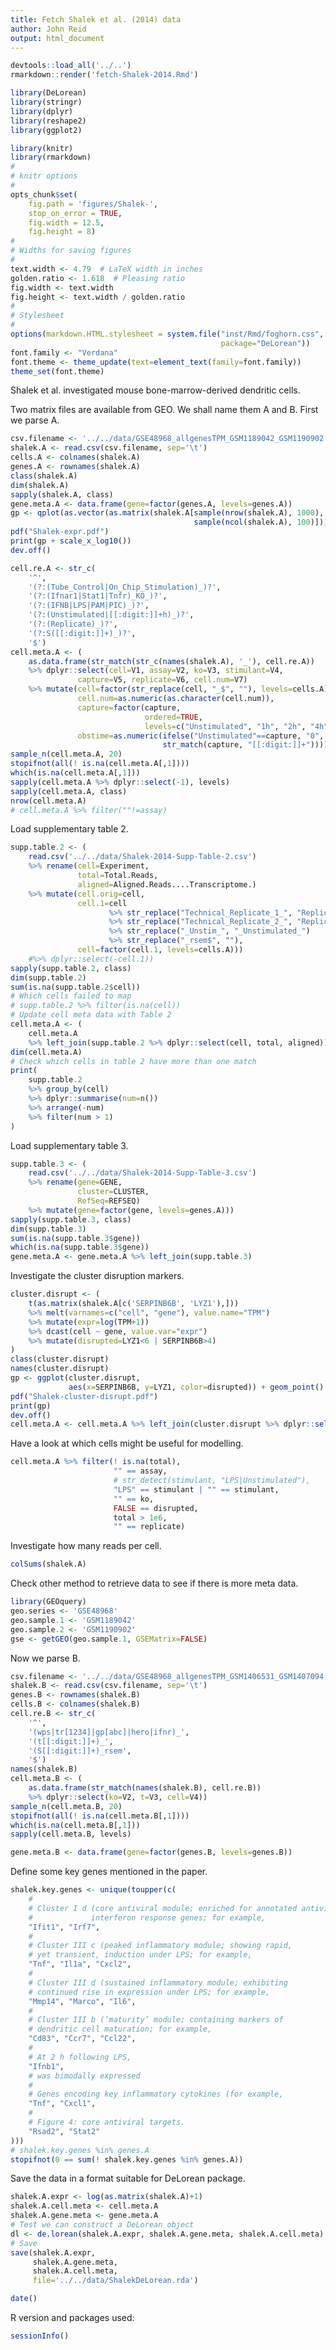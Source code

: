 ```yaml
---
title: Fetch Shalek et al. (2014) data
author: John Reid
output: html_document
---
```


```r
devtools::load_all('../..')
rmarkdown::render('fetch-Shalek-2014.Rmd')
```


```r
library(DeLorean)
library(stringr)
library(dplyr)
library(reshape2)
library(ggplot2)
```


```r
library(knitr)
library(rmarkdown)
#
# knitr options
#
opts_chunk$set(
    fig.path = 'figures/Shalek-',
    stop_on_error = TRUE,
    fig.width = 12.5,
    fig.height = 8)
#
# Widths for saving figures
#
text.width <- 4.79  # LaTeX width in inches
golden.ratio <- 1.618  # Pleasing ratio
fig.width <- text.width
fig.height <- text.width / golden.ratio
#
# Stylesheet
#
options(markdown.HTML.stylesheet = system.file("inst/Rmd/foghorn.css",
                                               package="DeLorean"))
font.family <- "Verdana"
font.theme <- theme_update(text=element_text(family=font.family))
theme_set(font.theme)

```



Shalek et al. investigated mouse bone-marrow-derived dendritic cells.


Two matrix files are available from GEO. We shall name them A and B.
First we parse A.
```r
csv.filename <- '../../data/GSE48968_allgenesTPM_GSM1189042_GSM1190902.txt.gz'
shalek.A <- read.csv(csv.filename, sep='\t')
cells.A <- colnames(shalek.A)
genes.A <- rownames(shalek.A)
class(shalek.A)
dim(shalek.A)
sapply(shalek.A, class)
gene.meta.A <- data.frame(gene=factor(genes.A, levels=genes.A))
gp <- qplot(as.vector(as.matrix(shalek.A[sample(nrow(shalek.A), 1000),
                                         sample(ncol(shalek.A), 100)])))
pdf("Shalek-expr.pdf")
print(gp + scale_x_log10())
dev.off()

cell.re.A <- str_c(
    '^',
    '(?:(Tube_Control|On_Chip_Stimulation)_)?',
    '(?:(Ifnar1|Stat1|Tnfr)_KO_)?',
    '(?:(IFNB|LPS|PAM|PIC)_)?',
    '(?:(Unstimulated|[[:digit:]]+h)_)?',
    '(?:(Replicate)_)?',
    '(?:S([[:digit:]]+)_)?',
    '$')
cell.meta.A <- (
    as.data.frame(str_match(str_c(names(shalek.A), '_'), cell.re.A))
    %>% dplyr::select(cell=V1, assay=V2, ko=V3, stimulant=V4,
               capture=V5, replicate=V6, cell.num=V7)
    %>% mutate(cell=factor(str_replace(cell, "_$", ""), levels=cells.A),
               cell.num=as.numeric(as.character(cell.num)),
               capture=factor(capture,
                              ordered=TRUE,
                              levels=c("Unstimulated", "1h", "2h", "4h", "6h")),
               obstime=as.numeric(ifelse("Unstimulated"==capture, "0",
                                  str_match(capture, "[[:digit:]]+")))))
sample_n(cell.meta.A, 20)
stopifnot(all(! is.na(cell.meta.A[,1])))
which(is.na(cell.meta.A[,1]))
sapply(cell.meta.A %>% dplyr::select(-1), levels)
sapply(cell.meta.A, class)
nrow(cell.meta.A)
# cell.meta.A %>% filter(""!=assay)


```


Load supplementary table 2.
```r
supp.table.2 <- (
    read.csv('../../data/Shalek-2014-Supp-Table-2.csv')
    %>% rename(cell=Experiment,
               total=Total.Reads,
               aligned=Aligned.Reads....Transcriptome.)
    %>% mutate(cell.orig=cell,
               cell.1=cell
                      %>% str_replace("Technical_Replicate_1_", "Replicate_1_")
                      %>% str_replace("Technical_Replicate_2_", "Replicate_2_")
                      %>% str_replace("_Unstim_", "_Unstimulated_")
                      %>% str_replace("_rsem$", ""),
               cell=factor(cell.1, levels=cells.A)))
    #%>% dplyr::select(-cell.1))
sapply(supp.table.2, class)
dim(supp.table.2)
sum(is.na(supp.table.2$cell))
# Which cells failed to map
# supp.table.2 %>% filter(is.na(cell))
# Update cell meta data with Table 2
cell.meta.A <- (
    cell.meta.A
    %>% left_join(supp.table.2 %>% dplyr::select(cell, total, aligned)))
dim(cell.meta.A)
# Check which cells in table 2 have more than one match
print(
    supp.table.2
    %>% group_by(cell)
    %>% dplyr::summarise(num=n())
    %>% arrange(-num)
    %>% filter(num > 1)
)

```


Load supplementary table 3.
```r
supp.table.3 <- (
    read.csv('../../data/Shalek-2014-Supp-Table-3.csv')
    %>% rename(gene=GENE,
               cluster=CLUSTER,
               RefSeq=REFSEQ)
    %>% mutate(gene=factor(gene, levels=genes.A)))
sapply(supp.table.3, class)
dim(supp.table.3)
sum(is.na(supp.table.3$gene))
which(is.na(supp.table.3$gene))
gene.meta.A <- gene.meta.A %>% left_join(supp.table.3)

```


Investigate the cluster disruption markers.
```r
cluster.disrupt <- (
    t(as.matrix(shalek.A[c('SERPINB6B', 'LYZ1'),]))
    %>% melt(varnames=c("cell", "gene"), value.name="TPM")
    %>% mutate(expr=log(TPM+1))
    %>% dcast(cell ~ gene, value.var="expr")
    %>% mutate(disrupted=LYZ1<6 | SERPINB6B>4)
)
class(cluster.disrupt)
names(cluster.disrupt)
gp <- ggplot(cluster.disrupt,
             aes(x=SERPINB6B, y=LYZ1, color=disrupted)) + geom_point()
pdf("Shalek-cluster-disrupt.pdf")
print(gp)
dev.off()
cell.meta.A <- cell.meta.A %>% left_join(cluster.disrupt %>% dplyr::select(cell, disrupted))

```


Have a look at which cells might be useful for modelling.
```r
cell.meta.A %>% filter(! is.na(total),
                       "" == assay,
                       # str_detect(stimulant, "LPS|Unstimulated"),
                       "LPS" == stimulant | "" == stimulant,
                       "" == ko,
                       FALSE == disrupted,
                       total > 1e6,
                       "" == replicate)

```


Investigate how many reads per cell.
```r
colSums(shalek.A)
```


Check other method to retrieve data to see if there is more meta data.
```r
library(GEOquery)
geo.series <- 'GSE48968'
geo.sample.1 <- 'GSM1189042'
geo.sample.2 <- 'GSM1190902'
gse <- getGEO(geo.sample.1, GSEMatrix=FALSE)

```


Now we parse B.
```r
csv.filename <- '../../data/GSE48968_allgenesTPM_GSM1406531_GSM1407094.txt.gz'
shalek.B <- read.csv(csv.filename, sep='\t')
genes.B <- rownames(shalek.B)
cells.B <- colnames(shalek.B)
cell.re.B <- str_c(
    '^',
    '(wps|tr[1234]|gp[abc]|hero|ifnr)_',
    '(t[[:digit:]]+)_',
    '(S[[:digit:]]+)_rsem',
    '$')
names(shalek.B)
cell.meta.B <- (
    as.data.frame(str_match(names(shalek.B), cell.re.B))
    %>% dplyr::select(ko=V2, t=V3, cell=V4))
sample_n(cell.meta.B, 20)
stopifnot(all(! is.na(cell.meta.B[,1])))
which(is.na(cell.meta.B[,1]))
sapply(cell.meta.B, levels)

gene.meta.B <- data.frame(gene=factor(genes.B, levels=genes.B))

```


Define some key genes mentioned in the paper.
```r
shalek.key.genes <- unique(toupper(c(
    #
    # Cluster I d (core antiviral module; enriched for annotated antiviral and
    #             interferon response genes; for example, 
    "Ifit1", "Irf7",
    #
    # Cluster III c (peaked inflammatory module; showing rapid,
    # yet transient, induction under LPS; for example,
    "Tnf", "Il1a", "Cxcl2",
    #
    # Cluster III d (sustained inflammatory module; exhibiting
    # continued rise in expression under LPS; for example,
    "Mmp14", "Marco", "Il6",
    #
    # Cluster III b (‘maturity’ module; containing markers of
    # dendritic cell maturation; for example,
    "Cd83", "Ccr7", "Ccl22",
    #
    # At 2 h following LPS,
    "Ifnb1",
    # was bimodally expressed
    #
    # Genes encoding key inflammatory cytokines (for example,
    "Tnf", "Cxcl1",
    #
    # Figure 4: core antiviral targets.
    "Rsad2", "Stat2"
)))
# shalek.key.genes %in% genes.A
stopifnot(0 == sum(! shalek.key.genes %in% genes.A))

```


Save the data in a format suitable for DeLorean package.
```r
shalek.A.expr <- log(as.matrix(shalek.A)+1)
shalek.A.cell.meta <- cell.meta.A
shalek.A.gene.meta <- gene.meta.A
# Test we can construct a DeLorean object
dl <- de.lorean(shalek.A.expr, shalek.A.gene.meta, shalek.A.cell.meta)
# Save
save(shalek.A.expr,
     shalek.A.gene.meta,
     shalek.A.cell.meta,
     file='../../data/ShalekDeLorean.rda')

```


```r
date()
```


R version and packages used:
```r
sessionInfo()
```
